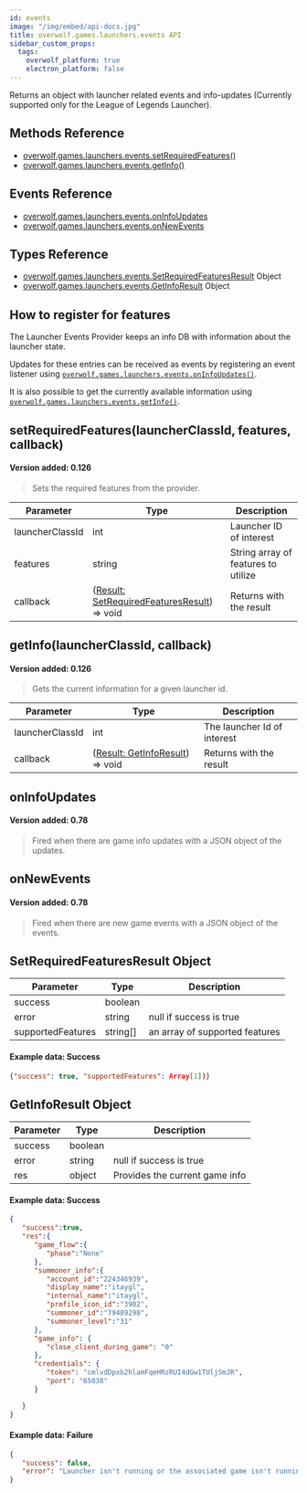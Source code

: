 ```yaml
---
id: events
image: "/img/embed/api-docs.jpg"
title: overwolf.games.launchers.events API
sidebar_custom_props:
  tags:
    overwolf_platform: true
    electron_platform: false
---
```


Returns an object with launcher related events and info-updates (Currently supported only for the League of Legends Launcher).

## Methods Reference

* [overwolf.games.launchers.events.setRequiredFeatures()](#setrequiredfeatureslauncherclassid-features-callback)
* [overwolf.games.launchers.events.getInfo()](#getinfolauncherclassid-callback)

## Events Reference

* [overwolf.games.launchers.events.onInfoUpdates](#oninfoupdates)
* [overwolf.games.launchers.events.onNewEvents](#onnewevents)

## Types Reference

* [overwolf.games.launchers.events.SetRequiredFeaturesResult](#setrequiredfeaturesresult-object) Object
* [overwolf.games.launchers.events.GetInfoResult](#getinforesult-object) Object



## How to register for features

The Launcher Events Provider keeps an info DB with information about the launcher state.

Updates for these entries can be received as events by registering an event listener using [`overwolf.games.launchers.events.onInfoUpdates()`](#oninfoupdates).  

It is also possible to get the currently available information using [`overwolf.games.launchers.events.getInfo()`](#getinfolauncherclassid-callback).

## setRequiredFeatures(launcherClassId, features, callback)
#### Version added: 0.126

> Sets the required features from the provider.

Parameter        | Type     | Description                            |
---------------- | ---------| -------------------------------------- |
launcherClassId  | int      | Launcher ID of interest                |
features         | string   | String array of features to utilize    |
callback         | ([Result: SetRequiredFeaturesResult](#setrequiredfeaturesresult-object)) => void | Returns with the result  |

## getInfo(launcherClassId, callback)
#### Version added: 0.126

> Gets the current information for a given launcher id.

Parameter        | Type     | Description                            |
---------------- | ---------| -------------------------------------- |
launcherClassId  | int      | The launcher Id of interest            |
callback         | ([Result: GetInfoResult](#getinforesult-object)) => void | Returns with the result  |

## onInfoUpdates

#### Version added: 0.78

> Fired when there are game info updates with a JSON object of the updates.

## onNewEvents

#### Version added: 0.78

> Fired when there are new game events with a JSON object of the events.

## SetRequiredFeaturesResult Object

Parameter          | Type     | Description                                 |
-------------------| ---------| ------------------------------------------- |
success            | boolean  |                                             |
error              | string   | null if success is true                     |
supportedFeatures  | string[] | an array of supported features              |   

#### Example data: Success

```json
{"success": true, "supportedFeatures": Array[1])}
```

## GetInfoResult Object

Parameter          | Type     | Description                                 |
-------------------| ---------| ------------------------------------------- |
success            | boolean  |                                             |
error              | string   | null if success is true                     |
res                | object   | Provides the current game info              |   

#### Example data: Success

```json
{  
   "success":true,
   "res":{  
      "game_flow":{  
         "phase":"None"
      },
      "summoner_info":{  
         "account_id":"224346939",
         "display_name":"itaygl",
         "internal_name":"itaygl",
         "profile_icon_id":"3902",
         "summoner_id":"79489298",
         "summoner_level":"31"
      },
      "game_info": {
         "close_client_during_game": "0"
      },
      "credentials": {
         "token": "cmlvdDpxb2hlamFqeHRzRUI4dGw1TUljSmJR",
         "port": "65038"
      }

   }
}
```

#### Example data: Failure

```json
{
   "success": false, 
   "error": "Launcher isn't running or the associated game isn't running"
}
```